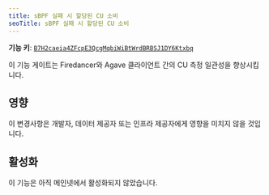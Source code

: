 ```yaml
---
title: sBPF 실패 시 할당된 CU 소비
seoTitle: sBPF 실패 시 할당된 CU 소비
---
```


**기능 키**:
[`B7H2caeia4ZFcpE3QcgMqbiWiBtWrdBRBSJ1DY6Ktxbq`](https://explorer.solana.com/address/B7H2caeia4ZFcpE3QcgMqbiWiBtWrdBRBSJ1DY6Ktxbq)

이 기능 게이트는 Firedancer와 Agave 클라이언트 간의 CU 측정 일관성을
향상시킵니다.

## 영향

이 변경사항은 개발자, 데이터 제공자 또는 인프라 제공자에게 영향을 미치지 않을
것입니다.

## 활성화

이 기능은 아직 메인넷에서 활성화되지 않았습니다.

